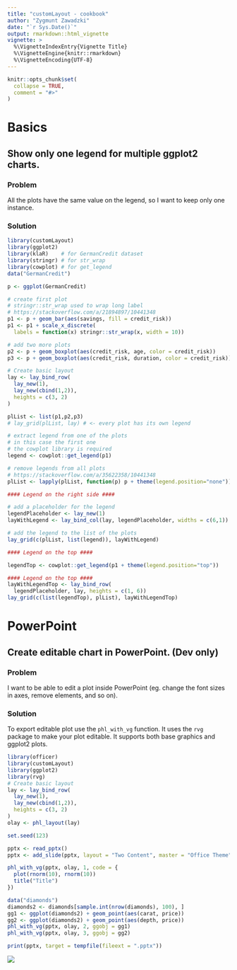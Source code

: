 ```yaml
---
title: "customLayout - cookbook"
author: "Zygmunt Zawadzki"
date: "`r Sys.Date()`"
output: rmarkdown::html_vignette
vignette: >
  %\VignetteIndexEntry{Vignette Title}
  %\VignetteEngine{knitr::rmarkdown}
  %\VignetteEncoding{UTF-8}
---
```


```r
knitr::opts_chunk$set(
  collapse = TRUE,
  comment = "#>"
)
```

# Basics

## Show only one legend for multiple ggplot2 charts.

### Problem

All the plots have the same value on the legend, so I want to keep only one instance.

### Solution

```r
library(customLayout)
library(ggplot2)
library(klaR)    # for GermanCredit dataset
library(stringr) # for str_wrap
library(cowplot) # for get_legend
data("GermanCredit")

p <- ggplot(GermanCredit)

# create first plot
# stringr::str_wrap used to wrap long label
# https://stackoverflow.com/a/21894897/10441348
p1 <- p + geom_bar(aes(savings, fill = credit_risk))
p1 <- p1 + scale_x_discrete(
  labels = function(x) stringr::str_wrap(x, width = 10))

# add two more plots
p2 <- p + geom_boxplot(aes(credit_risk, age, color = credit_risk))
p3 <- p + geom_boxplot(aes(credit_risk, duration, color = credit_risk))

# Create basic layout
lay <- lay_bind_row(
  lay_new(1),
  lay_new(cbind(1,2)),
  heights = c(3, 2)
)

plList <- list(p1,p2,p3)
# lay_grid(plList, lay) # <- every plot has its own legend

# extract legend from one of the plots
# in this case the first one
# the cowplot library is required
legend <- cowplot::get_legend(p1)

# remove legends from all plots
# https://stackoverflow.com/a/35622358/10441348
plList <- lapply(plList, function(p) p + theme(legend.position="none"))

#### Legend on the right side ####

# add a placeholder for the legend
legendPlaceholder <- lay_new(1)
layWithLegend <- lay_bind_col(lay, legendPlaceholder, widths = c(6,1))

# add the legend to the list of the plots
lay_grid(c(plList, list(legend)), layWithLegend)

#### Legend on the top ####

legendTop <- cowplot::get_legend(p1 + theme(legend.position="top"))

#### Legend on the top ####
layWithLegendTop <- lay_bind_row(
  legendPlaceholder, lay, heights = c(1, 6))
lay_grid(c(list(legendTop), plList), layWithLegendTop)
```

# PowerPoint

## Create editable chart in PowerPoint. (Dev only)

### Problem

I want to be able to edit a plot inside PowerPoint (eg. change the font sizes in axes, remove elements, and so on).

### Solution

To export editable plot use the `phl_with_vg` function. It uses the `rvg` package to make your plot editable. It supports both base graphics and ggplot2 plots.

```r
library(officer)
library(customLayout)
library(ggplot2)
library(rvg)
# Create basic layout
lay <- lay_bind_row(
  lay_new(1),
  lay_new(cbind(1,2)),
  heights = c(3, 2)
)
olay <- phl_layout(lay)

set.seed(123)

pptx <- read_pptx()
pptx <- add_slide(pptx, layout = "Two Content", master = "Office Theme")

phl_with_vg(pptx, olay, 1, code = {
  plot(rnorm(10), rnorm(10))
  title("Title")
})

data("diamonds")
diamonds2 <- diamonds[sample.int(nrow(diamonds), 100), ]
gg1 <- ggplot(diamonds2) + geom_point(aes(carat, price))
gg2 <- ggplot(diamonds2) + geom_point(aes(depth, price))
phl_with_vg(pptx, olay, 2, ggobj = gg1)
phl_with_vg(pptx, olay, 3, ggobj = gg2)

print(pptx, target = tempfile(fileext = ".pptx"))
```
![](cookbook/pp-editable.png)


